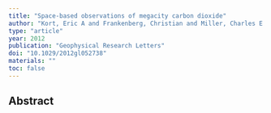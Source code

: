 ```yaml
---
title: "Space-based observations of megacity carbon dioxide"
author: "Kort, Eric A and Frankenberg, Christian and Miller, Charles E and Oda, Tom"
type: "article"
year: 2012
publication: "Geophysical Research Letters"
doi: "10.1029/2012gl052738"
materials: ""
toc: false
---
```


## Abstract


